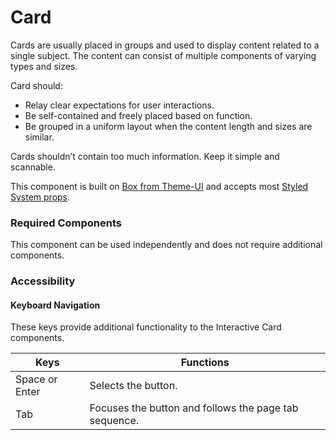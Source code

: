 
<Meta title="Components/Card/Card" />

# Card

Cards are usually placed in groups and used to display content related to a single subject. 
The content can consist of multiple components of varying types and sizes.

Card should:
- Relay clear expectations for user interactions.
- Be self-contained and freely placed based on function.
- Be grouped in a uniform layout when the content length and sizes are similar.

Cards shouldn’t contain too much information. Keep it simple and scannable.

This component is built on [Box from Theme-UI](https://theme-ui.com/components/box) and accepts most [Styled System props](https://styled-system.com/table/).

### Required Components

This component can be used independently and does not require additional components.

### Accessibility

#### Keyboard Navigation

These keys provide additional functionality to the Interactive Card components.

| Keys | Functions |
| ---- | --------- |
| Space or Enter | Selects the button. |
| Tab | Focuses the button and follows the page tab sequence.|